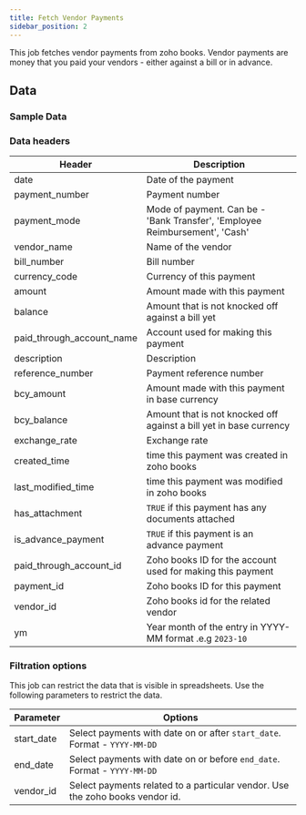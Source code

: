 ```yaml
---
title: Fetch Vendor Payments
sidebar_position: 2
---
```


This job fetches vendor payments from zoho books. Vendor payments are money that you paid your vendors - either against a bill or in advance.

<AddJob
  template="gsheet_zoho_books_db_get_vendor_payments"
/>

## Data

### Sample Data

<Gsheet
  src="https://docs.google.com/spreadsheets/d/1-gX-uq5YrTW-6gQJYM-mNXitEOfJLTiQCvPtV8CR1Yc/edit#gid=1912124598"
/>

### Data headers

| Header | Description |
|----|----|
| date | Date of the payment |
| payment_number | Payment number |
| payment_mode | Mode of payment. Can be - 'Bank Transfer', 'Employee Reimbursement', 'Cash' |
| vendor_name | Name of the vendor |
| bill_number | Bill number |
| currency_code | Currency of this payment |
| amount | Amount made with this payment |
| balance | Amount that is not knocked off against a bill yet |
| paid_through_account_name | Account used for making this payment |
| description | Description |
| reference_number | Payment reference number |
| bcy_amount | Amount made with this payment in base currency |
| bcy_balance | Amount that is not knocked off against a bill yet in base currency |
| exchange_rate | Exchange rate |
| created_time | time this payment was created in zoho books |
| last_modified_time | time this payment was modified in zoho books |
| has_attachment | `TRUE` if this payment has any documents attached |
| is_advance_payment | `TRUE` if this payment is an advance payment |
| paid_through_account_id | Zoho books ID for the account used for making this payment |
| payment_id | Zoho books ID for this payment |
| vendor_id | Zoho books id for the related vendor |
| ym | Year month of the entry in YYYY-MM format .e.g `2023-10` |

### Filtration options

This job can restrict the data that is visible in spreadsheets. Use the following parameters to restrict the data.

| Parameter | Options |
|----|----|
| start_date | Select payments with date on or after `start_date`. Format - `YYYY-MM-DD` |
| end_date | Select payments with date on or before `end_date`. Format - `YYYY-MM-DD` |
| vendor_id | Select payments related to a particular vendor. Use the zoho books vendor id. |

<!---
## Others

### Similar jobs

Similar sort of data can be achieved by using get accounting transaction job and filtering it by invoice type. 

### Reports that use this job

Here are some of the report templates that use this job: 
-->